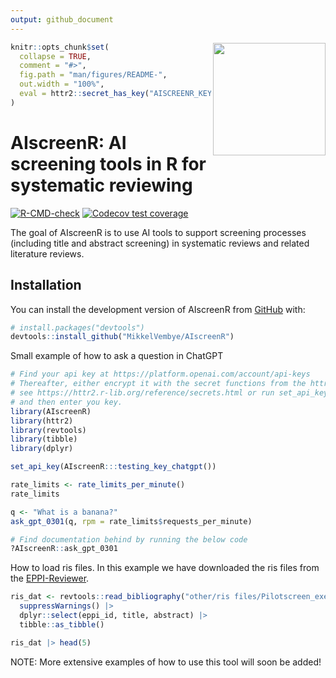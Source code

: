```yaml
---
output: github_document
---
```


<!-- README.md is generated from README.Rmd. Please edit that file -->

<img src="man/figures/AIscreenR_hex.png" align="right" width="180"/>

```r
knitr::opts_chunk$set(
  collapse = TRUE,
  comment = "#>",
  fig.path = "man/figures/README-",
  out.width = "100%",
  eval = httr2::secret_has_key("AISCREENR_KEY")
)
```

# AIscreenR: AI screening tools in R for systematic reviewing

<!-- badges: start -->
[![R-CMD-check](https://github.com/MikkelVembye/AIscreenR/actions/workflows/R-CMD-check.yaml/badge.svg)](https://github.com/MikkelVembye/AIscreenR/actions/workflows/R-CMD-check.yaml)
[![Codecov test coverage](https://codecov.io/gh/MikkelVembye/AIscreenR/branch/main/graph/badge.svg)](https://app.codecov.io/gh/MikkelVembye/AIscreenR?branch=main)
<!-- badges: end -->

The goal of AIscreenR is to use AI tools to support screening processes (including title and abstract screening) in systematic reviews and related literature reviews.

## Installation

You can install the development version of AIscreenR from [GitHub](https://github.com/) with:

``` r
# install.packages("devtools")
devtools::install_github("MikkelVembye/AIscreenR")

```

Small example of how to ask a question in ChatGPT
```r
# Find your api key at https://platform.openai.com/account/api-keys 
# Thereafter, either encrypt it with the secret functions from the httr2 package
# see https://httr2.r-lib.org/reference/secrets.html or run set_api_key() 
# and then enter you key.
library(AIscreenR)
library(httr2)
library(revtools)
library(tibble)
library(dplyr)

set_api_key(AIscreenR:::testing_key_chatgpt())

rate_limits <- rate_limits_per_minute()
rate_limits

q <- "What is a banana?"
ask_gpt_0301(q, rpm = rate_limits$requests_per_minute)
```


```r
# Find documentation behind by running the below code
?AIscreenR::ask_gpt_0301
```

How to load ris files. In this example we have downloaded the ris files from 
the [EPPI-Reviewer](https://eppi.ioe.ac.uk/EPPIReviewer-Web/home). 

```r
ris_dat <- revtools::read_bibliography("other/ris files/Pilotscreen_executive_functions.ris") |> 
  suppressWarnings() |> 
  dplyr::select(eppi_id, title, abstract) |> 
  tibble::as_tibble()

ris_dat |> head(5)
```

NOTE: More extensive examples of how to use this tool will soon be added!
